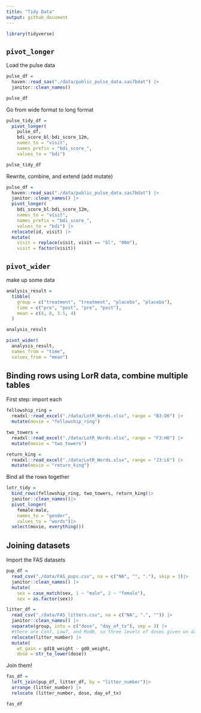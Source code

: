 ```yaml
---
title: "Tidy Data"
output: github_document
---
```


```r
library(tidyverse)
```

## `pivot_longer`

Load the pulse data

```r
pulse_df = 
  haven::read_sas("./data/public_pulse_data.sas7bdat") |>
  janitor::clean_names()

pulse_df
```

Go from wide format to long format
```r
pulse_tidy_df = 
  pivot_longer(
    pulse_df, 
    bdi_score_bl:bdi_score_12m,
    names_to = "visit", 
    names_prefix = "bdi_score_",
    values_to = "bdi")

pulse_tidy_df
```

Rewrite, combine, and extend (add mutate)
```r
pulse_df = 
  haven::read_sas("./data/public_pulse_data.sas7bdat") |>
  janitor::clean_names() |>
  pivot_longer(
    bdi_score_bl:bdi_score_12m,
    names_to = "visit", 
    names_prefix = "bdi_score_",
    values_to = "bdi") |>
  relocate(id, visit) |>
  mutate(
    visit = replace(visit, visit == "bl", "00m"),
    visit = factor(visit)) 
```

## `pivot_wider`

make up some data

```r
analysis_result = 
  tibble(
    group = c("treatment", "treatment", "placebo", "placebo"),
    time = c("pre", "post", "pre", "post"),
    mean = c(4, 8, 3.5, 4)
  )

analysis_result
```

```r
pivot_wider(
  analysis_result, 
  names_from = "time", 
  values_from = "mean")
```


## Binding rows using LorR data, combine multiple tables

First step: import each

```r
fellowship_ring = 
  readxl::read_excel("./data/LotR_Words.xlsx", range = "B3:D6") |>
  mutate(movie = "fellowship_ring")

two_towers = 
  readxl::read_excel("./data/LotR_Words.xlsx", range = "F3:H6") |>
  mutate(movie = "two_towers")

return_king = 
  readxl::read_excel("./data/LotR_Words.xlsx", range = "J3:L6") |>
  mutate(movie = "return_king")
```

Bind all the rows together

```r
lotr_tidy =
  bind_rows(fellowship_ring, two_towers, return_king)|>
  janitor::clean_names()|>
  pivot_longer(
    female:male,
    names_to = "gender", 
    values_to = "words")|> 
  select(movie, everything()) 
```

## Joining datasets

Import the FAS datasets

```r
pup_df = 
  read_csv("./data/FAS_pups.csv", na = c("NA", "", "."), skip = 3)|>
  janitor::clean_names() |>
  mutate(
    sex = case_match(sex, 1 ~ "male", 2 ~ "female"),
    sex = as.factor(sex)) 

litter_df = 
  read_csv("./data/FAS_litters.csv", na = c("NA", ".", "")) |>
  janitor::clean_names() |>
  separate(group, into = c("dose", "day_of_tx"), sep = 3) |>
  #there are Con7, Low7, and Mod8, so three levels of doses given on day 7 or day 8. We need to separate these in to dose and day of treatment. sep = 3 means separate based on the 3rd character
  relocate(litter_number) |>
  mutate(
    wt_gain = gd18_weight - gd0_weight,
    dose = str_to_lower(dose))
```

Join them!

```r
fas_df = 
  left_join(pup_df, litter_df, by = "litter_number")|>
  arrange (litter_number) |>
  relocate (litter_number, dose, day_of_tx)

fas_df
```










